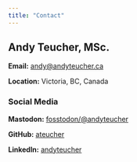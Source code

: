 ```yaml
---
title: "Contact"
---
```


## Andy Teucher, MSc.

**Email:** [andy@andyteucher.ca](mailto:andy@andyteucher.ca)

**Location:** Victoria, BC, Canada

### Social Media

**Mastodon:** [fosstodon/@andyteucher](https://fosstodon.org/@andyteucher)

**GitHub:** [ateucher](https://github.com/ateucher)

**LinkedIn:** [andyteucher](https://www.linkedin.com/in/andyteucher/)
